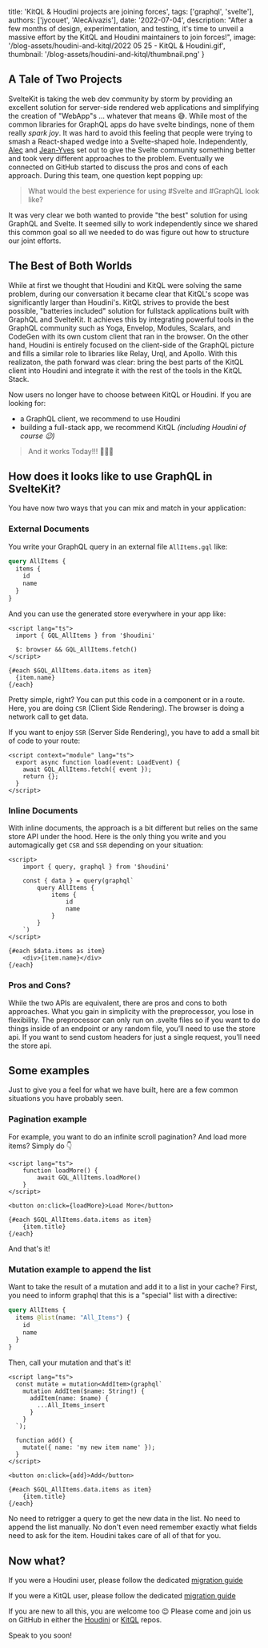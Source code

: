 
  title: 'KitQL & Houdini projects are joining forces',
  tags: ['graphql', 'svelte'],
  authors: ['jycouet', 'AlecAivazis'],
  date: '2022-07-04',
  description:
    "After a few months of design, experimentation, and testing, it's time to unveil a massive effort by the KitQL and Houdini maintainers to join forces!",
  image: '/blog-assets/houdini-and-kitql/2022 05 25 - KitQL & Houdini.gif',
  thumbnail: '/blog-assets/houdini-and-kitql/thumbnail.png'
}


## A Tale of Two Projects

SvelteKit is taking the web dev community by storm by providing an excellent solution 
for server-side rendered web applications and simplifying the creation of "WebApp"s
... whatever that means 😅. While most of the common libraries for GraphQL apps do 
have svelte bindings, none of them really _spark joy_. It was hard to avoid this feeling
that people were trying to smash a React-shaped wedge into a Svelte-shaped hole. 
Independently, [Alec](https://github.com/AlecAivazis) and [Jean-Yves](https://twitter.com/jycouet) 
set out to give the Svelte community something better and took very different approaches 
to the problem. Eventually we connected on GitHub started to discuss the pros and cons 
of each approach. During this team, one  question kept popping up:

> What would the best experience for using #Svelte and #GraphQL look like?

It was very clear we both wanted to provide "the best" solution for using GraphQL and 
Svelte. It seemed silly to work independently since we shared this common goal
so all we needed to do was figure out how to structure our joint efforts. 

## The Best of Both Worlds 

While at first we thought that Houdini and KitQL were solving the same problem, during 
our conversation it became clear that KitQL's scope was significantly larger than Houdini's.
KitQL strives to provide the best possible, "batteries included" solution for fullstack 
applications built with GraphQL and SvelteKit. It achieves this by integrating powerful 
tools in the GraphQL community such as Yoga, Envelop, Modules, Scalars, and CodeGen with 
its own custom client that ran in the browser. On the other hand, Houdini is entirely focused on the 
client-side of the GraphQL picture and fills a similar role to libraries like Relay, Urql, 
and Apollo. With this realizaton, the path forward was clear: bring the best parts of 
the KitQL client into Houdini and integrate it with the rest of the tools in the KitQL Stack.

Now users no longer have to choose between KitQL or Houdini. If you are looking for:

- a GraphQL client, we recommend to use Houdini
- building a full-stack app, we recommend KitQL _(including Houdini of course 😉)_

> And it works Today!!! 🥳🥳🥳

## How does it looks like to use GraphQL in SvelteKit?

You have now two ways that you can mix and match in your application:

### External Documents

You write your GraphQL query in an external file `AllItems.gql` like:

```graphql
query AllItems {
  items {
    id
    name
  }
}
```

And you can use the generated store everywhere in your app like:

```svelte
<script lang="ts">
  import { GQL_AllItems } from '$houdini'

  $: browser && GQL_AllItems.fetch()
</script>

{#each $GQL_AllItems.data.items as item}
  {item.name}
{/each}
```

Pretty simple, right? You can put this code in a component or in a route.
Here, you are doing `CSR` (Client Side Rendering). The browser is doing a network call to get data.

If you want to enjoy `SSR` (Server Side Rendering), you have to add a small bit of code to your route:

```svelte
<script context="module" lang="ts">
  export async function load(event: LoadEvent) {
    await GQL_AllItems.fetch({ event });
    return {};
  }
</script>
```

### Inline Documents

With inline documents, the approach is a bit different but relies on the same store API under the hood.
Here is the only thing you write and you automagically get `CSR` and `SSR` depending on your situation:

```svelte
<script>
    import { query, graphql } from '$houdini'

    const { data } = query(graphql`
        query AllItems {
            items {
                id
                name
            }
        }
    `)
</script>

{#each $data.items as item}
    <div>{item.name}</div>
{/each}
```

### Pros and Cons?

While the two APIs are equivalent, there are pros and cons to both approaches. 
What you gain in simplicity with the preprocessor, you lose in flexibility. The 
preprocessor can only run on .svelte files so if you want to do things inside of 
an endpoint or any random file, you’ll need to use the store api. If you want to send 
custom headers for just a single request, you’ll need the store api.

## Some examples

Just to give you a feel for what we have built, here are a few common situations you 
have probably seen.

### Pagination example

For example, you want to do an infinite scroll pagination? And load more items?
Simply do 👇

```svelte
<script lang="ts">
    function loadMore() {
        await GQL_AllItems.loadMore()
    }
</script>

<button on:click={loadMore}>Load More</button>

{#each $GQL_AllItems.data.items as item}
    {item.title}
{/each}
```

And that's it!

### Mutation example to append the list

Want to take the result of a mutation and add it to a list in your cache? First, you need to inform 
graphql that this is a "special" list with a directive:

```graphql
query AllItems {
  items @list(name: "All_Items") {
    id
    name
  }
}
```

Then, call your mutation and that's it!

```svelte
<script lang="ts">
  const mutate = mutation<AddItem>(graphql`
    mutation AddItem($name: String!) {
      addItem(name: $name) {
        ...All_Items_insert
      }
    }
  `);

  function add() {
    mutate({ name: 'my new item name' });
  }
</script>

<button on:click={add}>Add</button>

{#each $GQL_AllItems.data.items as item}
    {item.title}
{/each}
```

No need to retrigger a query to get the new data in the list. No need to append the 
list manually. No don't even need remember exactly what fields need to ask for the item.
Houdini takes care of all of that for you.

## Now what?

If you were a Houdini user, please follow the dedicated [migration guide]()

If you were a KitQL user, please follow the dedicated [migration guide]()

If you are new to all this, you are welcome too 😉 Please come and join us on GitHub in either the 
[Houdini](https://github.com/HoudiniGraphql/houdini) or [KitQL](https://www.kitql.dev/) repos.

Speak to you soon!
